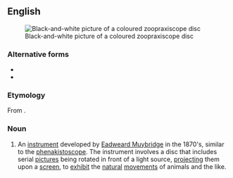 {{also|zoöpraxiscope}}

==English==
[[File:Zoopraxiscope 16485u.jpg|thumb|Black-and-white picture of a coloured zoopraxiscope disc]]

===Alternative forms===
* {{l|en|zoöpraxiscope}}
* {{l|en|zoopraxinoscope}}

===Etymology===
From {{af|en|zoo|praxis|scope}}.

===Noun===
{{en-noun}}

# {{lb|en|photography|historical}} An [[instrument]] developed by [[w:Eadweard Muybridge|Eadweard Muybridge]] in the 1870's, similar to the [[phenakistoscope]]. The instrument involves a disc that includes serial [[pictures]] being rotated in front of a light source, [[project]]ing them upon a [[screen]], to [[exhibit]] the [[natural]] [[movements]] of animals and the like.